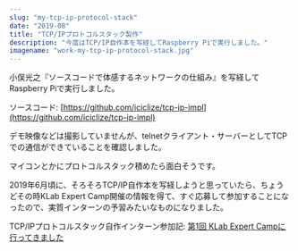 ```yaml
---
slug: "my-tcp-ip-protocol-stack"
date: "2019-08"
title: "TCP/IPプロトコルスタック製作"
description: "今度はTCP/IP自作本を写経してRaspberry Piで実行しました。"
imagename: "work-my-tcp-ip-protocol-stack.jpg"
---
```

小俣光之『ソースコードで体感するネットワークの仕組み』を写経してRaspberry Piで実行しました。

ソースコード: [https://github.com/iciclize/tcp-ip-impl](https://github.com/iciclize/tcp-ip-impl)

デモ映像などは撮影していませんが、telnetクライアント・サーバーとしてTCPでの通信ができていることを確認しました。

マイコンとかにプロトコルスタック積めたら面白そうです。

2019年6月頃に、そろそろTCP/IP自作本を写経しようと思っていたら、ちょうどその時KLab Expert Camp開催の情報を得て、すぐ応募して参加することになったので、実質インターンの予習みたいなものになりました。

TCP/IPプロトコルスタック自作インターン参加記: [第1回 KLab Expert Campに行ってきました](/posts/participated-in-the-1st-klab-expert-camp)
